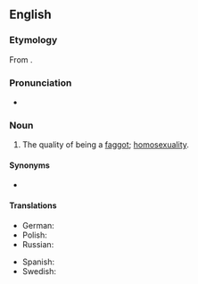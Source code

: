 ==English==

===Etymology===
From {{suffix|faggot|ry|lang=en}}.

===Pronunciation===
* {{IPA|/ˈfæɡətɹi/|lang=en}}

===Noun===
{{en-noun|~|faggotries}}

# {{lb|en|pejorative|slang}} The quality of being a [[faggot]]; [[homosexuality]].

====Synonyms====
* {{l|en|gayness}}

====Translations====
{{trans-top|the quality of being a faggot}}
* German: {{t|de|Geschwuchtel|n}}
* Polish: {{t+|pl|pedalstwo|n}}
* Russian: {{t|ru|пидорство|n}}
{{trans-mid}}
* Spanish: {{t|es|mariconería|f}}
* Swedish: {{t+|sv|bögeri|n}}
{{trans-bottom}}